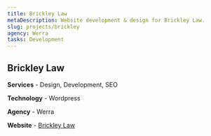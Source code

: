 ```yaml
---
title: Brickley Law
metaDescription: Website development & design for Brickley Law.
slug: projects/brickley
agency: Werra
tasks: Development
---
```


<div class="intro">

## Brickley Law

**Services** - Design, Development, SEO

**Technology** - Wordpress

**Agency** - Werra

**Website** - <a href="https://halanbrickleylaw.com/" target="_blank" rel="noreferrer noopener">Brickley Law</a>

</div>